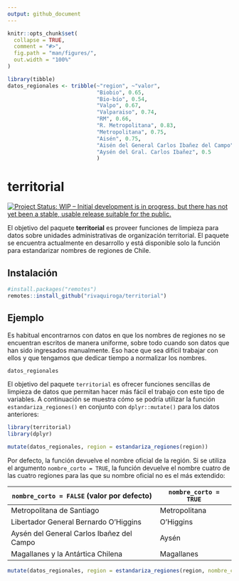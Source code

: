 ```yaml
---
output: github_document
---
```


<!-- README.md is generated from README.Rmd. Please edit that file -->

```r
knitr::opts_chunk$set(
  collapse = TRUE,
  comment = "#>",
  fig.path = "man/figures/",
  out.width = "100%"
)

library(tibble)
datos_regionales <- tribble(~"region", ~"valor",
                            "Biobio", 0.65,
                            "Bio-bío", 0.54,
                            "Valpo", 0.67,
                            "Valparaiso", 0.74,
                            "RM", 0.66,
                            "R. Metropolitana", 0.83,
                            "Metropolitana", 0.75,
                            "Aisén", 0.75,
                            "Aisén del General Carlos Ibañez del Campo", 0.75,
                            "Aysén del Gral. Carlos Ibañez", 0.5
                            )
```

# territorial

<!-- badges: start -->
[![Project Status: WIP – Initial development is in progress, but there has not yet been a stable, usable release suitable for the public.](https://www.repostatus.org/badges/latest/wip.svg)](https://www.repostatus.org/#wip)

<!-- badges: end -->

El objetivo del paquete **territorial** es proveer funciones de limpieza para datos sobre unidades administrativas de organización territorial. El paquete se encuentra actualmente en desarrollo y está disponible solo la función para estandarizar nombres de regiones de Chile. 

## Instalación

``` r
#install.packages("remotes")
remotes::install_github("rivaquiroga/territorial")
```

## Ejemplo

Es habitual encontrarnos con datos en que los nombres de regiones no se encuentran escritos de manera uniforme, sobre todo cuando son datos que han sido ingresados manualmente. Eso hace que sea difícil trabajar con ellos y que tengamos que dedicar tiempo a normalizar los nombres.

```r

datos_regionales
```

El objetivo del paquete `territorial` es ofrecer funciones sencillas de limpieza de datos que permitan hacer más fácil el trabajo con este tipo de variables. 
A continuación se muestra cómo se podría utilizar la función `estandariza_regiones()` en conjunto con `dplyr::mutate()` para los datos anteriores:

```r

library(territorial)
library(dplyr)

mutate(datos_regionales, region = estandariza_regiones(region))

```

Por defecto, la función devuelve el nombre oficial de la región. Si se utiliza el argumento `nombre_corto = TRUE`, la función devuelve el nombre cuatro de las cuatro regiones para las que su nombre oficial no es el más extendido:

| `nombre_corto = FALSE` (valor por defecto) | `nombre_corto = TRUE` |
|---|---|
| Metropolitana de Santiago | Metropolitana |
| Libertador General Bernardo O'Higgins | O'Higgins |
| Aysén del General Carlos Ibañez del Campo | Aysén |
| Magallanes y la Antártica Chilena | Magallanes |


```r
mutate(datos_regionales, region = estandariza_regiones(region, nombre_corto = TRUE))
```

